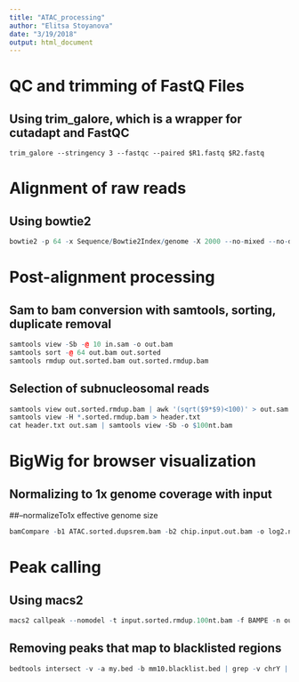 ```yaml
---
title: "ATAC_processing"
author: "Elitsa Stoyanova"
date: "3/19/2018"
output: html_document
---
```

# QC and trimming of FastQ Files 
## Using trim_galore, which is a wrapper for cutadapt and FastQC
```
trim_galore --stringency 3 --fastqc --paired $R1.fastq $R2.fastq 
```
# Alignment of raw reads
## Using bowtie2 
```r
bowtie2 -p 64 -x Sequence/Bowtie2Index/genome -X 2000 --no-mixed --no-discordant -1 *.R1.fastq -2 *.R2.fastq -S output.sam > output.sam.out 2>&1&
```
# Post-alignment processing
## Sam to bam conversion with samtools, sorting, duplicate removal

``` r
samtools view -Sb -@ 10 in.sam -o out.bam
samtools sort -@ 64 out.bam out.sorted 
samtools rmdup out.sorted.bam out.sorted.rmdup.bam
```
## Selection of subnucleosomal reads 
```r
samtools view out.sorted.rmdup.bam | awk '(sqrt($9*$9)<100)' > out.sam
samtools view -H *.sorted.rmdup.bam > header.txt
cat header.txt out.sam | samtools view -Sb -o $100nt.bam
```

# BigWig for browser visualization
## Normalizing to 1x genome coverage with input
##--normalizeTo1x effective genome size
``` r
bamCompare -b1 ATAC.sorted.dupsrem.bam -b2 chip.input.out.bam -o log2.name.to.input.1x.merged.bw --normalizeTo1x 2730871774 --minMappingQuality 30 --ignoreForNormalization chrX chrM chrY &
```
# Peak calling
## Using macs2
```r
macs2 callpeak --nomodel -t input.sorted.rmdup.100nt.bam -f BAMPE -n output_name --call-summits -g mm -B -q 0.05 --outdir outdir_name/ 
```
## Removing peaks that map to blacklisted regions
```r
bedtools intersect -v -a my.bed -b mm10.blacklist.bed | grep -v chrY | grep -v chrM > my.filtered.bed
```



